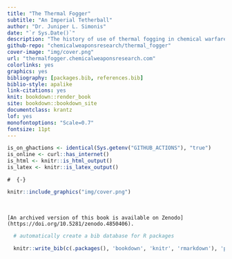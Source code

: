 ```yaml
--- 
title: "The Thermal Fogger"
subtitle: "An Imperial Tetherball"
author: "Dr. Juniper L. Simonis"
date: "`r Sys.Date()`"
description: "The history of use of thermal fogging in chemical warfare."
github-repo: "chemicalweaponsresearch/thermal_fogger"
cover-image: "img/cover.png"
url: "thermalfogger.chemicalweaponsresearch.com"
colorlinks: yes
graphics: yes
bibliography: [packages.bib, references.bib]
biblio-style: apalike
link-citations: yes
knit: bookdown::render_book
site: bookdown::bookdown_site
documentclass: krantz
lof: yes
monofontoptions: "Scale=0.7"
fontsize: 11pt
---
```


```r
is_on_ghactions <- identical(Sys.getenv("GITHUB_ACTIONS"), "true")
is_online <- curl::has_internet()
is_html <- knitr::is_html_output()
is_latex <- knitr::is_latex_output()
```

```asis
#  {-}

```


```r
    
knitr::include_graphics("img/cover.png")
```  

<br> 

```asis

[An archived version of this book is available on Zenodo](https://doi.org/10.5281/zenodo.4850406).

```


```r

  # automatically create a bib database for R packages

  knitr::write_bib(c(.packages(), 'bookdown', 'knitr', 'rmarkdown'), 'packages.bib')

```